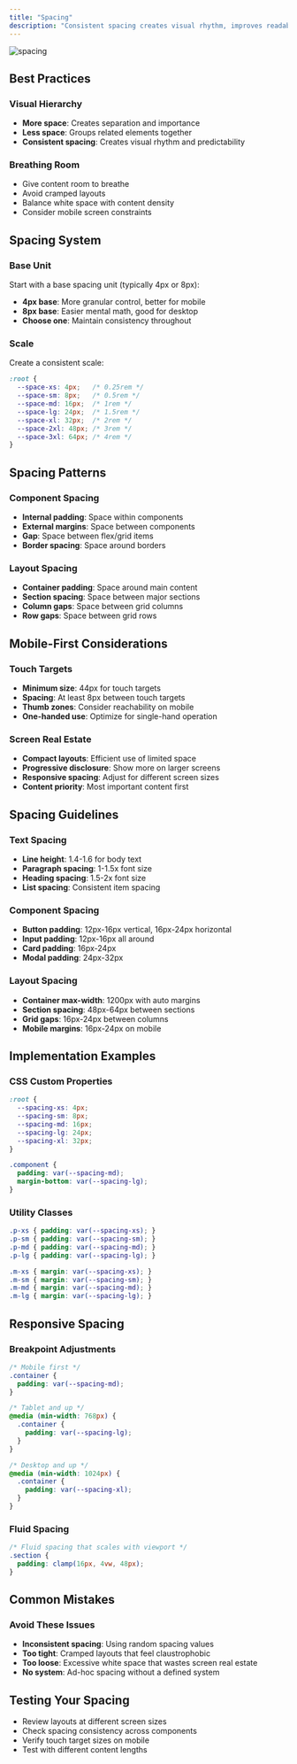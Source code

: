 ```yaml
---
title: "Spacing"
description: "Consistent spacing creates visual rhythm, improves readability, and enhances user experience."
---
```


![spacing](/images/design-guidelines/spacing-overview.png)

## Best Practices

### Visual Hierarchy
- **More space**: Creates separation and importance
- **Less space**: Groups related elements together
- **Consistent spacing**: Creates visual rhythm and predictability

### Breathing Room
- Give content room to breathe
- Avoid cramped layouts
- Balance white space with content density
- Consider mobile screen constraints

## Spacing System

### Base Unit
Start with a base spacing unit (typically 4px or 8px):
- **4px base**: More granular control, better for mobile
- **8px base**: Easier mental math, good for desktop
- **Choose one**: Maintain consistency throughout

### Scale
Create a consistent scale:
```css
:root {
  --space-xs: 4px;   /* 0.25rem */
  --space-sm: 8px;   /* 0.5rem */
  --space-md: 16px;  /* 1rem */
  --space-lg: 24px;  /* 1.5rem */
  --space-xl: 32px;  /* 2rem */
  --space-2xl: 48px; /* 3rem */
  --space-3xl: 64px; /* 4rem */
}
```

## Spacing Patterns

### Component Spacing
- **Internal padding**: Space within components
- **External margins**: Space between components
- **Gap**: Space between flex/grid items
- **Border spacing**: Space around borders

### Layout Spacing
- **Container padding**: Space around main content
- **Section spacing**: Space between major sections
- **Column gaps**: Space between grid columns
- **Row gaps**: Space between grid rows

## Mobile-First Considerations

### Touch Targets
- **Minimum size**: 44px for touch targets
- **Spacing**: At least 8px between touch targets
- **Thumb zones**: Consider reachability on mobile
- **One-handed use**: Optimize for single-hand operation

### Screen Real Estate
- **Compact layouts**: Efficient use of limited space
- **Progressive disclosure**: Show more on larger screens
- **Responsive spacing**: Adjust for different screen sizes
- **Content priority**: Most important content first

## Spacing Guidelines

### Text Spacing
- **Line height**: 1.4-1.6 for body text
- **Paragraph spacing**: 1-1.5x font size
- **Heading spacing**: 1.5-2x font size
- **List spacing**: Consistent item spacing

### Component Spacing
- **Button padding**: 12px-16px vertical, 16px-24px horizontal
- **Input padding**: 12px-16px all around
- **Card padding**: 16px-24px
- **Modal padding**: 24px-32px

### Layout Spacing
- **Container max-width**: 1200px with auto margins
- **Section spacing**: 48px-64px between sections
- **Grid gaps**: 16px-24px between columns
- **Mobile margins**: 16px-24px on mobile

## Implementation Examples

### CSS Custom Properties
```css
:root {
  --spacing-xs: 4px;
  --spacing-sm: 8px;
  --spacing-md: 16px;
  --spacing-lg: 24px;
  --spacing-xl: 32px;
}

.component {
  padding: var(--spacing-md);
  margin-bottom: var(--spacing-lg);
}
```

### Utility Classes
```css
.p-xs { padding: var(--spacing-xs); }
.p-sm { padding: var(--spacing-sm); }
.p-md { padding: var(--spacing-md); }
.p-lg { padding: var(--spacing-lg); }

.m-xs { margin: var(--spacing-xs); }
.m-sm { margin: var(--spacing-sm); }
.m-md { margin: var(--spacing-md); }
.m-lg { margin: var(--spacing-lg); }
```

## Responsive Spacing

### Breakpoint Adjustments
```css
/* Mobile first */
.container {
  padding: var(--spacing-md);
}

/* Tablet and up */
@media (min-width: 768px) {
  .container {
    padding: var(--spacing-lg);
  }
}

/* Desktop and up */
@media (min-width: 1024px) {
  .container {
    padding: var(--spacing-xl);
  }
}
```

### Fluid Spacing
```css
/* Fluid spacing that scales with viewport */
.section {
  padding: clamp(16px, 4vw, 48px);
}
```

## Common Mistakes

### Avoid These Issues
- **Inconsistent spacing**: Using random spacing values
- **Too tight**: Cramped layouts that feel claustrophobic
- **Too loose**: Excessive white space that wastes screen real estate
- **No system**: Ad-hoc spacing without a defined system

## Testing Your Spacing

- Review layouts at different screen sizes
- Check spacing consistency across components
- Verify touch target sizes on mobile
- Test with different content lengths

